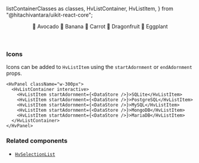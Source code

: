   listContainerClasses as classes,
  HvListContainer,
  HvListItem,
} from "@hitachivantara/uikit-react-core";


<Header
  params={{ name: "ListContainer", classes, subComponents: ["ListItem"] }}
  Component={HvListContainer}
  componentName="HvListContainer"
  controls={{
    condensed: { defaultValue: false },
    interactive: { defaultValue: true },
  }}
  decoratorClassName="bg-bgContainer p-sm"
>
  <HvListItem>🥑 Avocado</HvListItem>
  <HvListItem>🍌 Banana</HvListItem>
  <HvListItem>🥕 Carrot</HvListItem>
  <HvListItem>🐉 Dragonfruit</HvListItem>
  <HvListItem>🍆 Eggplant</HvListItem>
</Header>

### Icons

Icons can be added to `HvListItem` using the `startAdornment` or `endAdornment` props.

```tsx live
<HvPanel className="w-300px">
  <HvListContainer interactive>
    <HvListItem startAdornment={<DataStore />}>SQLite</HvListItem>
    <HvListItem startAdornment={<DataStore />}>PostgreSQL</HvListItem>
    <HvListItem startAdornment={<DataStore />}>MySQL</HvListItem>
    <HvListItem startAdornment={<DataStore />}>MongoDB</HvListItem>
    <HvListItem startAdornment={<DataStore />}>MariaDB</HvListItem>
  </HvListContainer>
</HvPanel>
```

### Related components

- [`HvSelectionList`](/components/selection-list)
